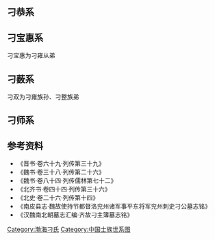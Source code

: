 ==刁恭系==
<center>
{{chart/start}}
{{chart | | | | | | | | | Go |Go=[[刁恭|刁恭]]}}
{{chart | | | | | | | | | |!}}
{{chart | | | | | | | | | Yo |Yo=[[刁攸|刁攸]]}}
{{chart | | | | | | | | | |!}}
{{chart | | | | | | | | | Xi |Xi=义阳成公<br>[[刁协|刁协]]}}
{{chart | | | | | | | | | |!}}
{{chart | | | | | | | | | Yi |Yi=义阳文公<br>[[刁彝|刁彝]]}}
{{chart | | | | | |,|-|-|-|+|-|-|-|v|-|-|-|.}}
{{chart | | | | | Ku | | Ch | | Ho | | Pi |Ku=[[刁逵|刁逵]]|Ch=建平公<br>[[刁畅|刁畅]]|Ho=[[刁弘|刁弘]]|Pi=[[刁聘|刁聘]]}}
{{chart | | | | | |!| | | |!}}
{{chart | | | | | Mi | | Yo |Mi=[[刁弥|刁弥]]|Yo=东安简公<br>[[刁雍|刁雍]]}}
{{chart | |,|-|-|-|v|-|-|-|+|-|-|-|v|-|-|-|v|-|-|-|.| }}
{{chart | Zu | | Zn | | Sh | | Xi | | Ro | | Su | | |Zu=[[刁纂|刁纂]]|Zn=东安惠侯<br>[[刁遵|刁遵]]|Sh=[[刁绍|刁绍]]|Xi=[[刁献|刁献]]|Ro=[[刁融|刁融]]|Su=[[刁肃|刁肃]]}}
{{chart | |,|-|-|-|+|-|-|-|v|-|-|-|v|-|-|-|v|*|-|-|.}}
{{chart | Ka | | Sh | | Zh | | Ze | | Xu | | Lo |Ka=[[刁楷|刁楷]]|Sh=[[刁尚|刁尚]]|Zh=[[刁整|刁整]]|Ze=[[刁整|刁整]]|Xu=高城武侯<br>[[刁宣|刁宣]]|Lo=[[刁隆|刁隆]]}}
{{chart | |!| | | | | | | |)|-|-|-|.}}
{{chart | Ch | | | | | | Ro | | Go |Ch=东安侯<br>[[刁冲|刁冲]]|Ro=[[刁柔|刁柔]]|Go=[[刁恭|刁恭]]}}
{{chart | |!| }}
{{chart | Qi |Qi=[[刁钦|刁钦]]}}
{{chart/end}}
</center>

==刁宝惠系==
刁宝惠为刁雍从弟
<center>
{{chart/start}}
{{chart | Bh |Bh=[[刁宝惠|刁宝惠]]}}
{{chart | |!| }}
{{chart | Lc |Lc=[[刁连城|刁连城]]}}
{{chart/end}}
</center>

==刁薮系==
刁双为刁雍族孙、刁整族弟
<center>
{{chart/start}}
{{chart | Bh |Bh=[[刁薮|刁薮]]}}
{{chart | |!| }}
{{chart | Mo |Mo=□}}
{{chart | |!}}
{{chart | Mo |Mo=□}}
{{chart | |!}}
{{chart | Dl |Dl=[[刁道履|刁道履]]}}
{{chart | |!}}
{{chart | Sh |Sh=曲城清穆男<br>[[刁双|刁双]]}}
{{chart/end}}
</center>

==刁师系==
<center>
{{chart/start}}
{{chart | | | | | | | | | Sh |Sh=[[刁师|刁师]]}}
{{chart | | | | | | | | | |!}}
{{chart | | | | | | | | | Lo |Lo=[[刁洛|刁洛]]}}
{{chart | |,|-|-|-|v|-|-|-|+|-|-|-|v|-|-|-|.| }}
{{chart | Lh | | Ji | | Ho | | Yu | | Xu |Lh=[[刁令晖|刁令晖]]|Ji=[[刁籍|刁籍]]|Ho=[[刁弘|刁弘]]|Yu=[[刁瑜|刁瑜]]|Xu=[[刁绪|刁绪]]}}
{{chart/end}}
</center>

==参考资料==
*《晋书·卷六十九·列传第三十九》
*《魏书·卷三十八·列传第二十六》
*《魏书·卷八十四·列传儒林第七十二》
*《北齐书·卷四十四·列传第三十六》
*《北史·卷二十六·列传第十四》
*《南皮县志·魏故使持节都督洛兖州诸军事平东将军兖州刺史刁公墓志铭》
*《汉魏南北朝墓志汇编·齐故刁主簿墓志铭》

[[Category:渤海刁氏|Category:渤海刁氏]]
[[Category:中国士族世系图|Category:中国士族世系图]]